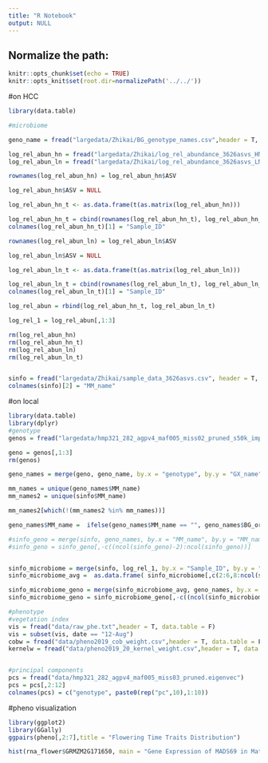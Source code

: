 ```yaml
---
title: "R Notebook"
output: NULL
---
```


## Normalize the path:

```r
knitr::opts_chunk$set(echo = TRUE) 
knitr::opts_knit$set(root.dir=normalizePath('../../')) 
```

#on HCC
```r
library(data.table)

#microbiome

geno_name = fread("largedata/Zhikai/BG_genotype_names.csv",header = T, data.table = F)

log_rel_abun_hn = fread("largedata/Zhikai/log_rel_abundance_3626asvs_HN.csv",header = T, data.table = F)
log_rel_abun_ln = fread("largedata/Zhikai/log_rel_abundance_3626asvs_LN.csv",header = T, data.table = F)

rownames(log_rel_abun_hn) = log_rel_abun_hn$ASV

log_rel_abun_hn$ASV = NULL

log_rel_abun_hn_t <- as.data.frame(t(as.matrix(log_rel_abun_hn)))

log_rel_abun_hn_t = cbind(rownames(log_rel_abun_hn_t), log_rel_abun_hn_t)
colnames(log_rel_abun_hn_t)[1] = "Sample_ID"

rownames(log_rel_abun_ln) = log_rel_abun_ln$ASV

log_rel_abun_ln$ASV = NULL

log_rel_abun_ln_t <- as.data.frame(t(as.matrix(log_rel_abun_ln)))

log_rel_abun_ln_t = cbind(rownames(log_rel_abun_ln_t), log_rel_abun_ln_t)
colnames(log_rel_abun_ln_t)[1] = "Sample_ID"

log_rel_abun = rbind(log_rel_abun_hn_t, log_rel_abun_ln_t)

log_rel_1 = log_rel_abun[,1:3]

rm(log_rel_abun_hn)
rm(log_rel_abun_hn_t)
rm(log_rel_abun_ln)
rm(log_rel_abun_ln_t)


sinfo = fread("largedata/Zhikai/sample_data_3626asvs.csv", header = T, data.table = F)
colnames(sinfo)[2] = "MM_name"


```

#on local
```r
library(data.table)
library(dplyr)
#genotype
genos = fread("largedata/hmp321_282_agpv4_maf005_miss02_pruned_s50k_imputed_matrix.txt",data.table = F)

geno = genos[,1:3]
rm(genos)

geno_names = merge(geno, geno_name, by.x = "genotype", by.y = "GX_name", all.x = T)

mm_names = unique(geno_names$MM_name)
mm_names2 = unique(sinfo$MM_name)

mm_names2[which(!(mm_names2 %in% mm_names))]

geno_names$MM_name =  ifelse(geno_names$MM_name == "", geno_names$BG_original, geno_names$MM_name)

#sinfo_geno = merge(sinfo, geno_names, by.x = "MM_name", by.y = "MM_name")
#sinfo_geno = sinfo_geno[,-c((ncol(sinfo_geno)-2):ncol(sinfo_geno))]


sinfo_microbiome = merge(sinfo, log_rel_1, by.x = "Sample_ID", by.y = "Sample_ID")
sinfo_microbiome_avg =  as.data.frame( sinfo_microbiome[,c(2:6,8:ncol(sinfo_microbiome))] %>% group_by(row,MM_name, nitrogen, block, sp, spb) %>% summarise_all(mean))

sinfo_microbiome_geno = merge(sinfo_microbiome_avg, geno_names, by.x = "MM_name", by.y = "MM_name")
sinfo_microbiome_geno = sinfo_microbiome_geno[,-c((ncol(sinfo_microbiome_geno)-2):ncol(sinfo_microbiome_geno))]

#phenotype
#vegetation index
vis = fread("data/raw_phe.txt",header = T, data.table = F)
vis = subset(vis, date == "12-Aug")
cobw = fread("data/pheno2019_cob_weight.csv",header = T, data.table = F)
kernelw = fread("data/pheno2019_20_kernel_weight.csv",header = T, data.table = F)


#principal components
pcs = fread("data/hmp321_282_agpv4_maf005_miss03_pruned.eigenvec")
pcs = pcs[,2:12]
colnames(pcs) = c("genotype", paste0(rep("pc",10),1:10))


```

#pheno visualization
```r
library(ggplot2)
library(GGally)
ggpairs(pheno[,2:7],title = "Flowering Time Traits Distribution")
```

```r
hist(rna_flower$GRMZM2G171650, main = "Gene Expression of MADS69 in Mature Leafe during the Day", xlab = "Fragments Per Million (FPM)", ylab = "Frequency")
```

